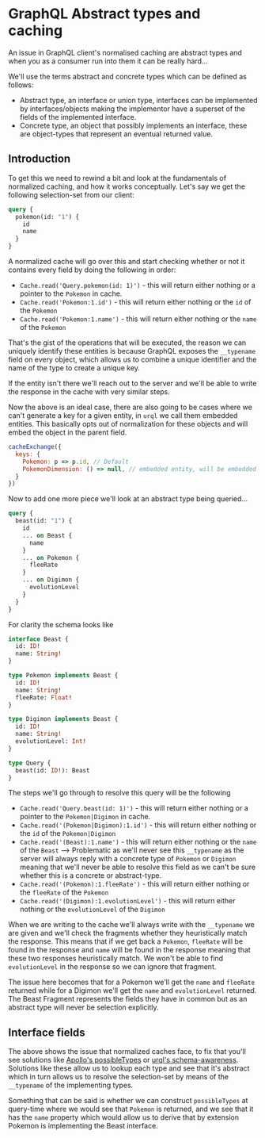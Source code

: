 
<CodeTheme />
<SEO
  title={documentProps.title}
  description={documentProps.description}
  keywords={documentProps.tags}
  image={documentProps.image}
  url={documentProps.path}
/>

# GraphQL Abstract types and caching

An issue in GraphQL client's normalised caching are abstract types
and when you as a consumer run into them it can be really hard...

We'll use the terms abstract and concrete types which can be defined as follows:

- Abstract type, an interface or union type, interfaces can be implemented by interfaces/objects
  making the implementor have a superset of the fields of the implemented interface.
- Concrete type, an object that possibly implements an interface, these are object-types that
  represent an eventual returned value.

## Introduction

To get this we need to rewind a bit and look at the fundamentals of normalized caching,
and how it works conceptually. Let's say we get the following selection-set from our
client:

```graphql
query {
  pokemon(id: "1") {
    id
    name
  }
}
```

A normalized cache will go over this and start checking whether or not it contains every field
by doing the following in order:

- `Cache.read('Query.pokemon(id: 1)')` - this will return either nothing or a pointer to the `Pokemon`
  in cache.
- `Cache.read('Pokemon:1.id')` - this will return either nothing or the `id` of the `Pokemon`
- `Cache.read('Pokemon:1.name')` - this will return either nothing or the `name` of the `Pokemon`

That's the gist of the operations that will be executed, the reason we can uniquely identify these
entities is because GraphQL exposes the `__typename` field on every object, which allows us to combine
a unique identifier and the name of the type to create a unique key.

If the entity isn't there we'll reach out to the server and we'll be able to write the response
in the cache with very similar steps.

Now the above is an ideal case, there are also going to be cases where we can't generate a key
for a given entity, in `urql` we call them embedded entities. This basically opts out of normalization
for these objects and will embed the object in the parent field.

```js
cacheExchange({
  keys: {
    Pokemon: p => p.id, // Default
    PokemonDimension: () => null, // embedded entity, will be embedded into Pokemon.dimension
  }
})
```

Now to add one more piece we'll look at an abstract type being queried...

```graphql
query {
  beast(id: "1") {
    id
    ... on Beast {
      name
    }
    ... on Pokemon {
      fleeRate
    }
    ... on Digimon {
      evolutionLevel
    }
  }
}
```

For clarity the schema looks like

```graphql
interface Beast {
  id: ID!
  name: String!
}

type Pokemon implements Beast {
  id: ID!
  name: String!
  fleeRate: Float!
}

type Digimon implements Beast {
  id: ID!
  name: String!
  evolutionLevel: Int!
}

type Query {
  beast(id: ID!): Beast
}
```

The steps we'll go through to resolve this query will be the following

- `Cache.read('Query.beast(id: 1)')` - this will return either nothing or a pointer to the `Pokemon|Digimon`
  in cache.
- `Cache.read('(Pokemon|Digimon):1.id')` - this will return either nothing or the `id` of the `Pokemon|Digimon`
- `Cache.read('(Beast):1.name')` - this will return either nothing or the `name` of the `Beast` --> Problematic as we'll never
  see this `__typename` as the server will always reply with a concrete type of `Pokemon` or `Digimon` meaning that we'll never
  be able to resolve this field as we can't be sure whether this is a concrete or abstract-type.
- `Cache.read('(Pokemon):1.fleeRate')` - this will return either nothing or the `fleeRate` of the `Pokemon`
- `Cache.read('(Digimon):1.evolutionLevel')` - this will return either nothing or the `evolutionLevel` of the `Digimon`

When we are writing to the cache we'll always write with the `__typename` we are given and we'll check the fragments
whether they heuristically match the response. This means that if we get back a `Pokemon`, `fleeRate` will be found in the
response and `name` will be found in the response meaning that these two responses heuristically match. We won't be able
to find `evolutionLevel` in the response so we can ignore that fragment.

The issue here becomes that for a Pokemon we'll get the `name` and `fleeRate` returned while for a Digimon we'll get the `name` and
`evolutionLevel` returned. The Beast Fragment represents the fields they have in common but as an abstract type will never be selection
explicitly.

## Interface fields

The above shows the issue that normalized caches face, to fix that you'll see solutions like
[Apollo's possibleTypes](https://www.apollographql.com/docs/react/caching/cache-configuration#possibletypes) or
[urql's schema-awareness](https://formidable.com/open-source/urql/docs/graphcache/schema/#adding-interfaces-and-unions). Solutions like
these allow us to lookup each type and see that it's abstract which in turn allows us to resolve the selection-set by means of the
`__typename` of the implementing types.

Something that can be said is whether we can construct `possibleTypes` at query-time where we would see that `Pokemon` is returned, and
we see that it has the `name` property which would allow us to derive that by extension Pokemon is implementing the Beast interface.
